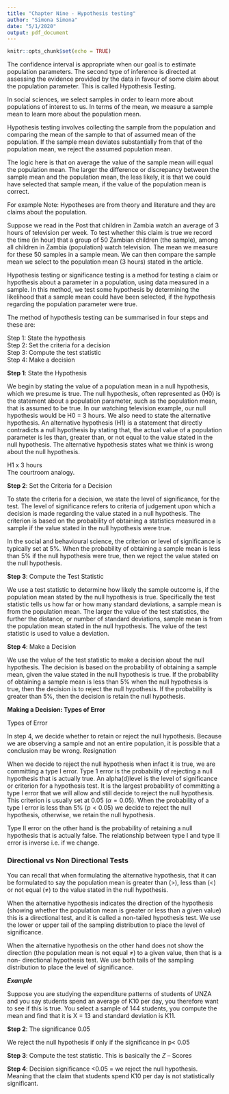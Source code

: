 ```yaml
---
title: "Chapter Nine - Hypothesis testing"
author: "Simona Simona"
date: "5/1/2020"
output: pdf_document
---
```


```r
knitr::opts_chunk$set(echo = TRUE)
```

The confidence interval is appropriate when our goal is to estimate population parameters.  The second type of inference is directed at assessing the evidence provided by the data in favour of some claim about the population parameter.  This is called Hypothesis Testing.

In social sciences, we select samples in order to learn more about populations of interest to us.  In terms of the mean, we measure a sample mean to learn more about the population mean.

Hypothesis testing involves collecting the sample from the population and comparing the mean of the sample to that of assumed mean of the population.  If the sample mean deviates substantially from that of the population mean, we reject the assumed population mean.

The logic here is that on average the value of the sample mean will equal the population mean.  The larger the difference or discrepancy between the sample mean and the population mean, the less likely, it is that we could have selected that sample mean, if the value of the population mean is correct.

For example
Note:  Hypotheses are from theory and literature and they are claims about the population.

Suppose we read in the Post that children in Zambia watch an average of 3 hours of television per week.  To test whether this claim is true we record the time (in hour) that a group of 50 Zambian children (the sample), among all children in Zambia (population) watch television.  The mean we measure for these 50 samples in a sample mean.  We can then compare the sample mean we select to the population mean (3 hours) stated in the article.

Hypothesis testing or significance testing is a method for testing a claim or hypothesis about a parameter in a population, using data measured in a sample.  In this method, we test some hypothesis by determining the likelihood that a sample mean could have been selected, if the hypothesis regarding the population parameter were true.

The method of hypothesis testing can be summarised in four steps and these are:

Step 1:   State the hypothesis  
Step 2:   Set the criteria for a decision  
Step 3:   Compute the test statistic  
Step 4:   Make a decision  

**Step 1**:   State the Hypothesis  

We begin by stating the value of a population mean in a null hypothesis, which we presume is true.  The null hypothesis, often represented as (H0) is the statement about a population parameter, such as the population mean, that is assumed to be true.  In our watching television example, our null hypothesis would be H0 = 3 hours.  We also need to state the alternative hypothesis.  An alternative hypothesis (H1) is a statement that directly contradicts a null hypothesis by stating that, the actual value of a population parameter is les than, greater than, or not equal to the value stated in the null hypothesis.  The alternative hypothesis states what we think is wrong about the null hypothesis.

H1 x 3 hours  
The courtroom analogy.  

**Step 2**:   Set the Criteria for a Decision

To state the criteria for a decision, we state the level of significance, for the test.  The level of significance refers to criteria of judgement upon which a decision is made regarding the value stated in a null hypothesis.  The criterion is based on the probability of obtaining a statistics measured in a sample if the value stated in the null hypothesis were true.

In the social and behavioural science, the criterion or level of significance is typically set at 5%.  When the probability of obtaining a sample mean is less than 5% if the null hypothesis were true, then we reject the value stated on the null hypothesis.

**Step 3**:   Compute the Test Statistic

We use a test statistic to determine how likely the sample outcome is, if the population mean stated by the null hypothesis is true.  Specifically the test statistic tells us how far or how many standard deviations, a sample mean is from the population mean.  The larger the value of the test statistics, the further the distance, or number of standard deviations, sample mean is from the population mean stated in the null hypothesis.  The value of the test statistic is used to value a deviation.

**Step 4**:   Make a Decision

We use the value of the test statistic to make a decision about the null hypothesis.  The decision is based on the probability of obtaining a sample mean, given the value stated in the null hypothesis is true.  If the probability of obtaining a sample mean is less than 5% when the null hypothesis is true, then the decision is to reject the null hypothesis.  If the probability is greater than 5%, then the decision is retain the null hypothesis.

**Making a Decision:  Types of Error**

Types of Error

In step 4, we decide whether to retain or reject the null hypothesis.  Because we are observing a sample and not an entire population, it is possible that a conclusion may be wrong. Resignation 

When we decide to reject the null hypothesis when infact it is true, we are committing a type I error.  Type 1 error is the probability of rejecting a null hypothesis that is actually true.  An alpha(d)level is the level of significance or criterion for a hypothesis test.  It is the largest probability of committing a type I error that we will allow and still decide to reject the null hypothesis.  This criterion is usually set at 0.05 $(\alpha = 0.05)$.  When the probability of a type I error is less than 5% $(p< 0.05)$ we decide to reject the null hypothesis, otherwise, we retain the null hypothesis.

Type II error on the other hand is the probability of retaining a null hypothesis that is actually false.  The relationship between type I and type II error is inverse i.e. if we change.

### Directional vs Non Directional Tests

You can recall that when formulating the alternative hypothesis, that it can be formulated to say the population mean is greater than $(>)$, less than $(<)$ or not equal $(\ne)$ to the value stated in the null hypothesis.

When the alternative hypothesis indicates the direction of the hypothesis (showing whether the population mean is greater or less than a given value) this is a directional test, and it is called a non-tailed hypothesis test.  We use the lower or upper tail of the sampling distribution to place the level of significance.

When the alternative hypothesis on the other hand does not show the direction (the population mean is not equal $\ne$) to a given value, then that is a non- directional hypothesis test.  We use both tails of the sampling distribution to place the level of significance.

***Example***

Suppose you are studying the expenditure patterns of students of UNZA and you say students spend an average of K10 per day, you therefore want to see if this is true.  You select a sample of 144 students, you compute the mean and find that it is X = 13 and standard deviation is K11.

**Step 2**:   The significance 0.05

We reject the null hypothesis if only if the significance in p< 0.05

**Step 3**:   Compute the test statistic.  This is basically the $Z$ – Scores

**Step 4**:   Decision significance <0.05 = we reject the null hypothesis.  
Meaning that the claim that students spend K10 per day is not statistically significant.
